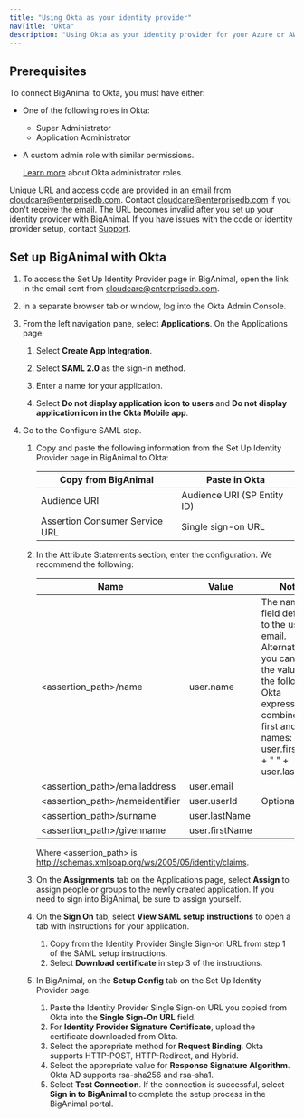```yaml
---
title: "Using Okta as your identity provider"
navTitle: "Okta"
description: "Using Okta as your identity provider for your Azure or AWS account"
---
```


## Prerequisites

To connect BigAnimal to Okta, you must have either:

- One of the following roles in Okta:

   - Super Administrator
   - Application Administrator 

- A custom admin role with similar permissions. 
  
  [Learn more](https://help.okta.com/oie/en-us/Content/Topics/Security/administrators-learn-about-admins.htm) about Okta administrator roles.

Unique URL and access code are provided in an email from cloudcare@enterprisedb.com. Contact [cloudcare@enterprisedb.com](mailto:cloudcare@enterprisedb.com) if you don't receive the email. The URL becomes invalid after you set up your identity provider with BigAnimal. If you have issues with the code or identity provider setup, contact [Support](/biganimal/release/overview/support).

## Set up BigAnimal with Okta

1. To access the Set Up Identity Provider page in BigAnimal, open the link in the email sent from cloudcare@enterprisedb.com.

1. In a separate browser tab or window, log into the Okta Admin Console. 
1. From the left navigation pane, select **Applications**. On the Applications page: 
   1. Select **Create App Integration**.

   1. Select **SAML 2.0** as the sign-in method.
   1. Enter a name for your application.
   1. Select **Do not display application icon to users** and **Do not display application icon in the Okta Mobile app**. 

1. Go to the Configure SAML step. 
   1. Copy and paste the following information from the Set Up Identity Provider page in BigAnimal to Okta:

      | Copy from BigAnimal            | Paste in Okta               |
      | ------------------------------ | --------------------------- |
      | Audience URI                   | Audience URI (SP Entity ID) |
      | Assertion Consumer Service URL | Single sign-on URL          |
   1. In the Attribute Statements section, enter the configuration. We recommend the following:

      | Name                               | Value          | Notes                                                                                                                                                                                               |
      |------------------------------------|----------------|----------------------------------------------------------------------------------------------------------------------------------------------------------------------------------------------------|
      | &lt;assertion_path>/name           | user.name      | The name field defaults to the user’s email. Alternatively, you can set the value as the following Okta expression to combine the first and last names: user.firstName + " " + user.lastName |
      | &lt;assertion_path>/emailaddress   | user.email     |                                                                                                                                                                                                    |
      | &lt;assertion_path>/nameidentifier | user.userId    | Optional                                                                                                                                                                                           |
      | &lt;assertion_path>/surname        | user.lastName  |                                                                                                                                                                                                    |
      | &lt;assertion_path>/givenname      | user.firstName |                                                                                                                                                                                                    |
   
      Where &lt;assertion_path> is http://schemas.xmlsoap.org/ws/2005/05/identity/claims.

   1. On the **Assignments** tab on the Applications page, select **Assign** to assign people or groups to the newly created application. If you need to sign into BigAnimal, be sure to assign yourself.
   1. On the **Sign On** tab, select **View SAML setup instructions** to open a tab with instructions for your application. 
      1. Copy from the Identity Provider Single Sign-on URL from step 1 of the SAML setup instructions.
      1. Select **Download certificate** in step 3 of the instructions.

   1. In BigAnimal, on the **Setup Config** tab on the Set Up Identity Provider page: 
      1. Paste the Identity Provider Single Sign-on URL you copied from Okta into the **Single Sign-On URL** field. 
      1. For **Identity Provider Signature Certificate**, upload the certificate downloaded from Okta. 
      1. Select the appropriate method for **Request Binding**. Okta supports HTTP-POST, HTTP-Redirect, and Hybrid. 
      1. Select the appropriate value for **Response Signature Algorithm**. Okta AD supports rsa-sha256 and rsa-sha1. 
      1. Select **Test Connection**. If the connection is successful, select **Sign in to BigAnimal** to complete the setup process in the BigAnimal portal.

